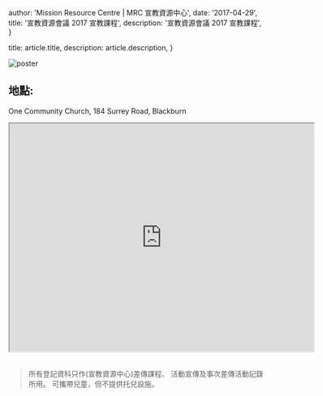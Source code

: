 
  author: 'Mission Resource Centre | MRC 宣教資源中心',
  date: '2017-04-29',
  title: '宣教資源會議 2017 宣教課程',
  description: '宣教資源會議 2017 宣教課程',
}

  title: article.title,
  description: article.description,
}


<Image src={poster} alt="poster" />

## 地點:

One Community Church,
184 Surrey Road, Blackburn

<iframe
  src="https://maps.google.com/maps?width=100%25&amp;height=600&amp;hl=en&amp;q=184%20Surrey%20Road,%20Blackburn+(One%20Community%20Church)&amp;t=&amp;z=14&amp;ie=UTF8&amp;iwloc=B&amp;output=embed"
  width="600"
  height="450"
  style={{ border: '0' }}
  allowfullscreen=""
  loading="lazy"
></iframe>​

> 所有登記資科只作(宣教資源中心)差傳課程、 活動宣傳及事次差傳活動記錄所用。
> 可攜帶兒童，但不提供托兒設施。

